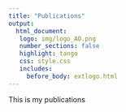 ```yaml
---
title: "Publications"
output: 
  html_document:
   logo: img/logo_AO.png
   number_sections: false
   highlight: tango
   css: style.css
   includes:
     before_body: extlogo.html
---
```


This is my publications
